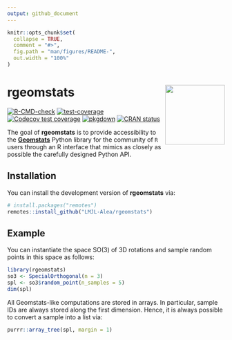 ```yaml
---
output: github_document
---
```


<!-- README.md is generated from README.Rmd. Please edit that file -->

```r
knitr::opts_chunk$set(
  collapse = TRUE,
  comment = "#>",
  fig.path = "man/figures/README-",
  out.width = "100%"
)
```

# rgeomstats <a href="https://lmjl-alea.github.io/rgeomstats/"><img src="man/figures/logo.png" align="right" height="138" /></a>

<!-- badges: start -->
[![R-CMD-check](https://github.com/LMJL-Alea/rgeomstats/actions/workflows/R-CMD-check.yaml/badge.svg)](https://github.com/LMJL-Alea/rgeomstats/actions/workflows/R-CMD-check.yaml)
[![test-coverage](https://github.com/LMJL-Alea/rgeomstats/workflows/test-coverage/badge.svg)](https://github.com/LMJL-Alea/rgeomstats/actions)
[![Codecov test coverage](https://codecov.io/gh/LMJL-Alea/rgeomstats/graph/badge.svg)](https://app.codecov.io/gh/LMJL-Alea/rgeomstats)
[![pkgdown](https://github.com/LMJL-Alea/rgeomstats/workflows/pkgdown/badge.svg)](https://github.com/LMJL-Alea/rgeomstats/actions)
[![CRAN status](https://www.r-pkg.org/badges/version/rgeomstats)](https://CRAN.R-project.org/package=rgeomstats)
<!-- badges: end -->

The goal of **rgeomstats** is to provide accessibility to the [**Geomstats**](https://geomstats.github.io) Python library for the community of `R` users through an R interface that mimics as closely as possible the carefully designed Python API.

## Installation

You can install the development version of **rgeomstats** via:

``` r
# install.packages("remotes")
remotes::install_github("LMJL-Alea/rgeomstats")
```

## Example

You can instantiate the space $\mathrm{SO}(3)$ of 3D rotations and sample random points in this space as follows:

```r
library(rgeomstats)
so3 <- SpecialOrthogonal(n = 3)
spl <- so3$random_point(n_samples = 5)
dim(spl)
```

All Geomstats-like computations are stored in arrays. In particular, sample IDs are always stored along the first dimension. Hence, it is always possible to convert a sample into a list via:

```r
purrr::array_tree(spl, margin = 1)
```

